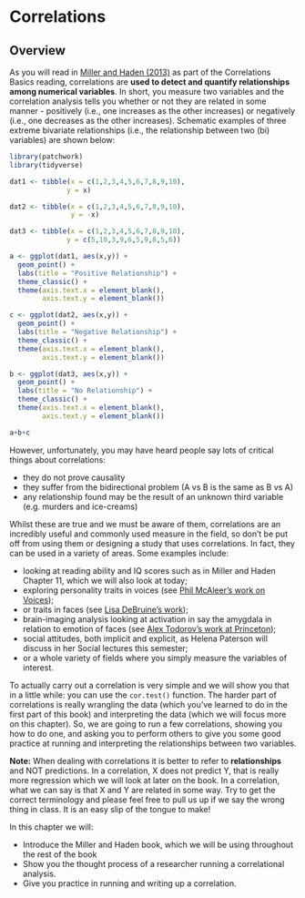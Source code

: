 # Correlations

## Overview

As you will read in <a href="https://drive.google.com/file/d/0B1fyuTuvj3YoaFdUR3FZaXNuNXc/view" target = "_blank">Miller and Haden (2013)</a> as part of the Correlations Basics reading, correlations are **used to detect and quantify relationships among numerical variables**. In short, you measure two variables and the correlation analysis tells you whether or not they are related in some manner - positively (i.e., one increases as the other increases) or negatively (i.e., one decreases as the other increases). Schematic examples of three extreme bivariate relationships (i.e., the relationship between two (bi) variables) are shown below:

```r
library(patchwork)
library(tidyverse)

dat1 <- tibble(x = c(1,2,3,4,5,6,7,8,9,10),
              y = x)

dat2 <- tibble(x = c(1,2,3,4,5,6,7,8,9,10),
               y = -x)

dat3 <- tibble(x = c(1,2,3,4,5,6,7,8,9,10),
              y = c(5,10,3,9,6,5,9,8,5,6))

a <- ggplot(dat1, aes(x,y)) + 
  geom_point() + 
  labs(title = "Positive Relationship") + 
  theme_classic() +
  theme(axis.text.x = element_blank(),
        axis.text.y = element_blank())

c <- ggplot(dat2, aes(x,y)) + 
  geom_point() + 
  labs(title = "Negative Relationship") + 
  theme_classic() +
  theme(axis.text.x = element_blank(),
        axis.text.y = element_blank())

b <- ggplot(dat3, aes(x,y)) + 
  geom_point() + 
  labs(title = "No Relationship") + 
  theme_classic() +
  theme(axis.text.x = element_blank(),
        axis.text.y = element_blank())
```

```r
a+b+c
```


However, unfortunately, you may have heard people say lots of critical things about correlations:

* they do not prove causality
* they suffer from the bidirectional problem (A vs B is the same as B vs A)
* any relationship found may be the result of an unknown third variable (e.g. murders and ice-creams)

Whilst these are true and we must be aware of them, correlations are an incredibly useful and commonly used measure in the field, so don't be put off from using them or designing a study that uses correlations. In fact, they can be used in a variety of areas. Some examples include: 

* looking at reading ability and IQ scores such as in Miller and Haden Chapter 11, which we will also look at today; 
* exploring personality traits in voices (see <a href="http://journals.plos.org/plosone/article?id=10.1371/journal.pone.0185651" target = "_blank">Phil McAleer's work on Voices</a>);
* or traits in faces (see <a href="http://facelab.org/" target = "_blank">Lisa DeBruine's work</a>);
* brain-imaging analysis looking at activation in say the amygdala in relation to emotion of faces (see <a href="https://psych.princeton.edu/person/alexander-todorov" target = "_blank">Alex Todorov's work at Princeton</a>);
* social attitudes, both implicit and explicit, as Helena Paterson will discuss in her Social lectures this semester;
* or a whole variety of fields where you simply measure the variables of interest.

To actually carry out a correlation is very simple and we will show you that in a little while: you can use the `cor.test()` function.  The harder part of correlations is really wrangling the data (which you've learned to do in the first part of this book) and interpreting the data (which we will focus more on this chapter). So, we are going to run a few correlations, showing you how to do one, and asking you to perform others to give you some good practice at running and interpreting the relationships between two variables. 

**Note:** When dealing with correlations it is better to refer to **relationships** and NOT predictions. In a correlation, X does not predict Y, that is really more regression which we will look at later on the book. In a correlation, what we can say is that X and Y are related in some way. Try to get the correct terminology and please feel free to pull us up if we say the wrong thing in class. It is an easy slip of the tongue to make!

In this chapter we will:

* Introduce the Miller and Haden book, which we will be using throughout the rest of the book
* Show you the thought process of a researcher running a correlational analysis.
* Give you practice in running and writing up a correlation.
